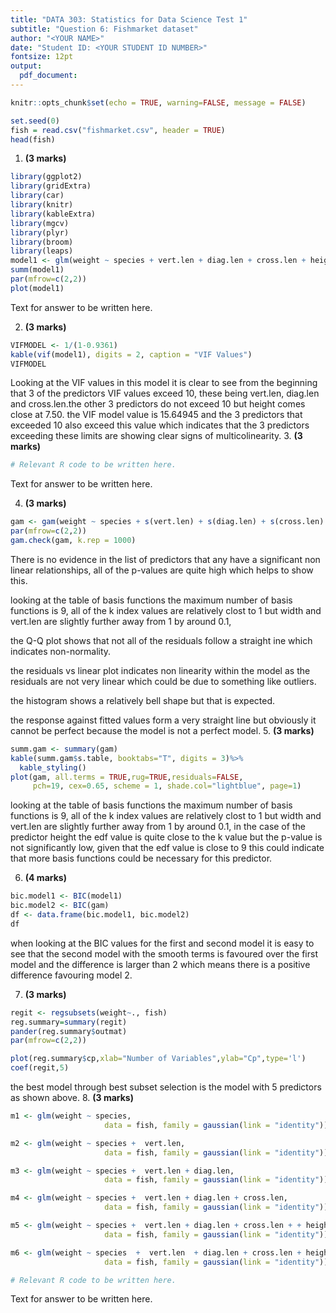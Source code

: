 ```yaml
---
title: "DATA 303: Statistics for Data Science Test 1"
subtitle: "Question 6: Fishmarket dataset"
author: "<YOUR NAME>"
date: "Student ID: <YOUR STUDENT ID NUMBER>"
fontsize: 12pt
output:
  pdf_document:
---
```


```r
knitr::opts_chunk$set(echo = TRUE, warning=FALSE, message = FALSE)
```


```r
set.seed(0)
fish = read.csv("fishmarket.csv", header = TRUE)
head(fish)
```

1.	**(3 marks)**  

```r
library(ggplot2)
library(gridExtra)
library(car)
library(knitr)
library(kableExtra)
library(mgcv)
library(plyr)
library(broom)
library(leaps)
model1 <- glm(weight ~ species + vert.len + diag.len + cross.len + height + width, data = fish)
summ(model1)
par(mfrow=c(2,2))
plot(model1)

```

Text for answer to be written here.
  
2.	**(3 marks)** 

```r
VIFMODEL <- 1/(1-0.9361)
kable(vif(model1), digits = 2, caption = "VIF Values")
VIFMODEL
```

Looking at the VIF values in this model it is clear to see from the beginning that 3 of the predictors VIF values exceed 10, these being vert.len, diag.len and cross.len.the other 3 predictors do not exceed 10 but height comes close at 7.50. the VIF model value is 15.64945 and the 3 predictors that exceeded 10 also exceed this value which indicates that the 3 predictors exceeding these limits are showing clear signs of multicolinearity.
3.	**(3 marks)** 

```r
# Relevant R code to be written here.
```

Text for answer to be written here.

4.	**(3 marks)** 

```r
gam <- gam(weight ~ species + s(vert.len) + s(diag.len) + s(cross.len) + s(height) + s(width), data = fish)
par(mfrow=c(2,2))
gam.check(gam, k.rep = 1000)

```
  
There is no evidence in the list of predictors that any have a significant non linear relationships, all of the p-values are quite high which helps to show this.

looking at the table of basis functions the maximum number of basis functions is 9, all of the k index values are relatively clost to 1 but width and vert.len are slightly further away from 1 by around 0.1, 

the Q-Q plot shows that not all of the residuals follow a straight ine which indicates non-normality.

the residuals vs linear plot indicates non linearity within the model as the residuals are not very linear which could be due to something like outliers.

the histogram shows a relatively bell shape but that is expected.

the response against fitted values form a very straight line but obviously it cannot be perfect because the model is not a perfect model.
5.	**(3 marks)** 

```r
summ.gam <- summary(gam)
kable(summ.gam$s.table, booktabs="T", digits = 3)%>%
  kable_styling()
plot(gam, all.terms = TRUE,rug=TRUE,residuals=FALSE,
     pch=19, cex=0.65, scheme = 1, shade.col="lightblue", page=1)
```

looking at the table of basis functions the maximum number of basis functions is 9, all of the k index values are relatively clost to 1 but width and vert.len are slightly further away from 1 by around 0.1, in the case of the predictor height the edf value is quite close to the k value but the p-value is not significantly low, given that the edf value is close to 9 this could indicate that more basis functions could be necessary for this predictor.
  
6.	**(4 marks)** 

```r
bic.model1 <- BIC(model1)
bic.model2 <- BIC(gam)
df <- data.frame(bic.model1, bic.model2)
df
```

when looking at the BIC values for the first and second model it is easy to see that the second model with the smooth terms is favoured over the first model and the difference is larger than 2 which means there is a positive difference favouring model 2.

7.  **(3 marks)** 

```r
regit <- regsubsets(weight~., fish)
reg.summary=summary(regit)
pander(reg.summary$outmat)
par(mfrow=c(2,2))

plot(reg.summary$cp,xlab="Number of Variables",ylab="Cp",type='l')
coef(regit,5)
```
the best model through best subset selection is the model with 5 predictors as shown above.
8. **(3 marks)** 

```r
m1 <- glm(weight ~ species, 
                     data = fish, family = gaussian(link = "identity"))

m2 <- glm(weight ~ species +  vert.len, 
                     data = fish, family = gaussian(link = "identity"))

m3 <- glm(weight ~ species +  vert.len + diag.len, 
                     data = fish, family = gaussian(link = "identity"))

m4 <- glm(weight ~ species +  vert.len + diag.len + cross.len, 
                     data = fish, family = gaussian(link = "identity"))

m5 <- glm(weight ~ species +  vert.len + diag.len + cross.len + + height, 
                     data = fish, family = gaussian(link = "identity"))

m6 <- glm(weight ~ species  +  vert.len  + diag.len + cross.len + height + width, 
                     data = fish, family = gaussian(link = "identity"))
```



```r
# Relevant R code to be written here.
```


Text for answer to be written here.



























